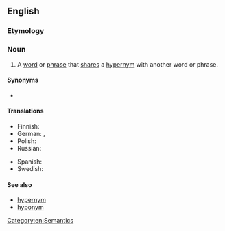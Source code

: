 ==English==

===Etymology===
{{prefix|en|co|hyponym}}

===Noun===
{{en-noun}}

# A [[word]] or [[phrase]] that [[share]]s a [[hypernym]] with another word or phrase.

====Synonyms====
* {{l|en|coordinate term}}

====Translations====
{{trans-top|a word or phrase that shares the same hypernym as another word or phrase}}
* Finnish: {{t+|fi|vieruskäsite}}
* German: {{t+|de|Kohyponym}}, {{t|de|Synhyponym}}
* Polish: {{t|pl|kohiponim|m}}
* Russian: {{t+|ru|согипоним}}
{{trans-mid}}
* Spanish: {{t+|es|cohipónimo|m}}
* Swedish: {{t+|sv|kohyponym|c}}
{{trans-bottom}}

====See also====
* [[hypernym]]
* [[hyponym]]

[[Category:en:Semantics]]